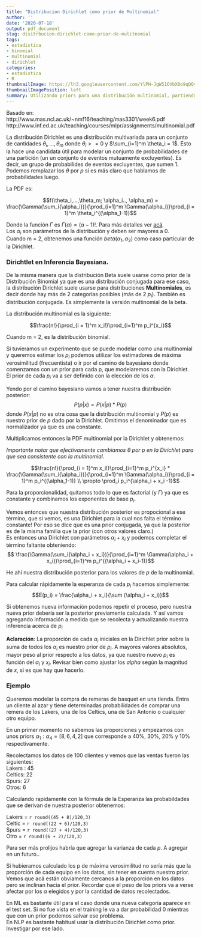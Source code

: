 ---
title: "Distribucion Dirichlet como prior de Multinomial"
author: ''
date: '2020-07-18'
output: pdf_document
slug: disitrbucion-dirichlet-como-prior-de-mulitnomial
tags:
- estadistica
- binomial
- multinomial
- dirichlet
categories:
- estadistica
- R
thumbnailImage: https://lh3.googleusercontent.com/YlPH-JgW51OVbX0o9qQQviaUy0syk9-xDk7NuTwNa1ySUWtfFERNJtmPsO2SHUGymvNUS9byNhHwt8M6tw=w260-h173
thumbnailImagePosition: left
summary: Utilizando priors para una distribución multinomial, partiendo de una Dirichlet. Cómo actualizar nuestras estimaciones a partir de los datos.
---

Basado en:  
http://www.mas.ncl.ac.uk/~nmf16/teaching/mas3301/week6.pdf  
http://www.inf.ed.ac.uk/teaching/courses/mlpr/assignments/multinomial.pdf

La distribución Dirichlet es una distribución multivariada para un conjunto de cantidades $\theta_i,...,\theta_m$ donde $\theta_i >= 0$ y $\sum_{i=1}^m \theta_i = 1$. Esto la hace una candidata útil para modelar un conjunto de probabilidades de una partición (un un conjunto de eventos mutuamente excluyentes). Es decir, un grupo de probabilides de eventos excluyentes, que sumen 1.  
Podemos remplazar los $\theta$ por $p$ si es más claro que hablamos de probabilidades luego.

La PDF es:

$$f(\theta_i,...,\theta_m; \alpha_i.., \alpha_m) =   \frac{\Gamma(\sum_i{\alpha_i})}{\prod_{i=1}^m \Gamma(\alpha_i)}\prod_{i = 1}^m \theta_i^{(\alpha_1-1)}$$

Donde la función $\Gamma$ es $\Gamma(\alpha) = (\alpha -1)!$. Para más detalles ver [acá](https://en.wikipedia.org/wiki/Gamma_function).  
Los $\alpha_i$ son parámetros de la distribución y deben ser mayores a 0.  
Cuando m = 2, obtenemos una función $beta(\alpha_1, \alpha_2)$ como caso particular de la Dirichlet.


### Dirichtlet en Inferencia Bayesiana.

De la misma manera que la distribución Beta suele usarse como prior de la Distribución Binomial ya que es una distribución conjugada para ese caso, la distribución Dirichlet suele usarse para distribuciones **Multinomiales**, es decir donde hay más de 2 categorías posibles (más de 2 $p_i$). También es distribución conjugada. Es simplemente la versión multinomial de la beta.  



La distribución multinomial es la siguiente:

$$\frac{n!}{\prod_{i = 1}^m x_i!}\prod_{i=1}^m p_i^{x_i}$$

Cuando m = 2, es la distribución binomial.

Si tuvieramos un experimento que se puede modelar como una multinomial y queremos estimar los $p_i$ podemos utilizar los estimadores de máxima verosimilitud (frecuentista) o ir por el camino de bayesiano donde comenzamos con un prior para cada p, que modelaremos con la Dirichlet. El prior de cada $p_i$ va a ser definido con la elección de los $\alpha$.

Yendo por el camino bayesiano vamos a tener nuestra distribución posterior:
$$ P(p | x) \propto P(x|p) * P(p)$$
donde $P(x|p)$ no es otra cosa que la distribución multinomial y $P(p)$ es nuestro prior de $p$ dado por la Dirichlet. Omitimos el denominador que es normalizador ya que es una constante.

Multiplicamos entonces la PDF multinomial por la Dirichlet y obtenemos:

*Importante notar que efectivamente cambiamos $\theta$ por $p$ en la Dirichlet para que sea consistente con la multinomial.*

$$\frac{n!}{\prod_{i = 1}^m x_i!}\prod_{i=1}^m p_i^{x_i} * \frac{\Gamma(\sum_i{\alpha_i})}{\prod_{i=1}^m \Gamma(\alpha_i)}\prod_{i = 1}^m p_i^{(\alpha_1-1)} \\ \propto \prod_i p_i^{\alpha_i + x_i -1}$$

Para la proporcionalidad, quitamos todo lo que es factorial (y $\Gamma$) ya que es constante y combinamos los exponentes de base $p_i$.

Vemos entonces que nuestra distribución posterior es propocional a ese término, que si vemos, es una Dirichlet para la cual nos falta el término constante! Por eso se dice que es una prior conjugada, ya que la posterior es de la misma familia que la prior (con otros valores claro.)  
Es entonces una Dirichlet con parámetros $\alpha_i + x_i$ y podemos completar el término faltante obteniendo: 
$$ \frac{\Gamma(\sum_i{\alpha_i + x_i})}{\prod_{i=1}^m \Gamma(\alpha_i + x_i)}\prod_{i=1}^m p_i^{(\alpha_i + x_i-1)}$$

He ahí nuestra distribución posterior para los valores de $p$ de la multinomial.

Para calcular rápidamente la esperanza de cada $p_i$ hacemos simplemente:
$$E(p_i) = \frac{\alpha_i + x_i}{\sum (\alpha_i +  x_i)}$$

Si obtenemos nueva información podemos repetir el proceso, pero nuestra nueva prior debería ser la posterior previamente calculada. Y así vamos agregando información a medida que se recolecta y actualizando nuestra inferencia acerca de $p_i$


**Aclaración**: La proporción de cada $\alpha_i$ iniciales en la Dirichlet prior sobre la suma de todos los $\alpha_i$ es nuestro prior de $p_i$. A mayores valores absolutos, mayor peso al prior respecto a los datos, ya que nuestro nuevo $p_i$ es función del $\alpha_i$ y $x_i$. Revisar bien como ajustar los $alpha$ según la magnitud de $x$, si es que hay que hacerlo.

### Ejemplo

Queremos modelar la compra de remeras de basquet en una tienda. Entra un cliente al azar y tiene determinadas probabilidades de comprar una remera de los Lakers, una de los Celtics, una de San Antonio o cualquier otro equipo.  

En un primer momento no sabemos las proporciones y empezamos con unos priors $\alpha_1 : \alpha_4 = [8,6,4,2]$ que corresponde a 40%, 30%, 20% y 10% respectivamente.

Recolectamos los datos de 100 clientes y vemos que las ventas fueron las siguientes:  
Lakers : 45  
Celtics: 22  
Spurs: 27  
Otros: 6  

Calculando rapidamente con la fórmula de la Esperanza las probabildades que se derivan de nuestra posterior obtenemos:

Lakers = `r round((45 + 8)/120,3)`  
Celtic = `r round((22 + 6)/120,3)`  
Spurs  = `r round((27 + 4)/120,3)`  
Otro   = `r round((6 + 2)/120,3)`  

Para ser más prolijos habría que agregar la varianza de cada $p$. A agregar en un futuro..

Si hubieramos calculado los p  de máxima verosimilitud no sería más que la proporción de cada equipo en los datos, sin tener en cuenta nuestro prior. Vemos que acá están obviamente cercanos a la proporción en los datos pero se inclinan hacia el prior. Recordar que el peso de los priors va a verse afectar por los $\alpha$ elegidos y por la cantidad de datos recolectados.


En ML es bastante útil para el caso donde una nueva categoría aparece en el test set. Si no fue vista en el training le va a dar probabilidad 0 mientras que con un prior podemos salvar ese problema.  
En NLP es bastante habitual usar la distribución Dirichlet como prior. Investigar por ese lado.